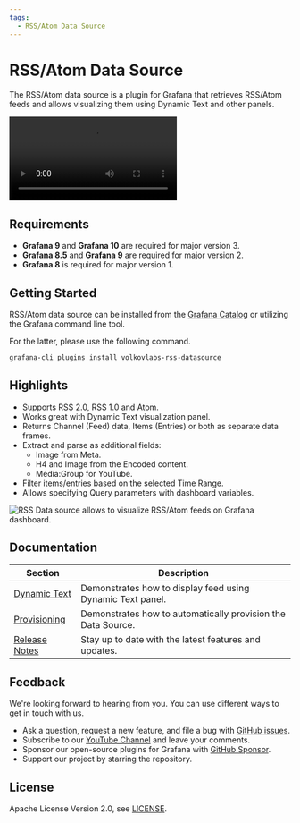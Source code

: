```yaml
---
tags:
  - RSS/Atom Data Source
---
```



# RSS/Atom Data Source

The RSS/Atom data source is a plugin for Grafana that retrieves RSS/Atom feeds and allows visualizing them using Dynamic Text and other panels.

<Video
  src="https://www.youtube.com/embed/RAxqS2hpWkg"
  title="News feed tutorial for Grafana Dashboard."
/>

## Requirements

- **Grafana 9** and **Grafana 10** are required for major version 3.
- **Grafana 8.5** and **Grafana 9** are required for major version 2.
- **Grafana 8** is required for major version 1.

## Getting Started

RSS/Atom data source can be installed from the [Grafana Catalog](https://grafana.com/grafana/plugins/volkovlabs-rss-datasource/) or utilizing the Grafana command line tool.

For the latter, please use the following command.

```bash
grafana-cli plugins install volkovlabs-rss-datasource
```

## Highlights

- Supports RSS 2.0, RSS 1.0 and Atom.
- Works great with Dynamic Text visualization panel.
- Returns Channel (Feed) data, Items (Entries) or both as separate data frames.
- Extract and parse as additional fields:
  - Image from Meta.
  - H4 and Image from the Encoded content.
  - Media:Group for YouTube.
- Filter items/entries based on the selected Time Range.
- Allows specifying Query parameters with dashboard variables.

<Image
  title="RSS Data source allows to visualize RSS/Atom feeds on Grafana dashboard."
  src="/img/plugins/volkovlabs-rss-datasource/dashboard.png"
/>

## Documentation

| Section                      | Description                                                  |
| ---------------------------- | ------------------------------------------------------------ |
| [Dynamic Text](text)         | Demonstrates how to display feed using Dynamic Text panel.   |
| [Provisioning](provisioning) | Demonstrates how to automatically provision the Data Source. |
| [Release Notes](release)     | Stay up to date with the latest features and updates.        |

## Feedback

We're looking forward to hearing from you. You can use different ways to get in touch with us.

- Ask a question, request a new feature, and file a bug with [GitHub issues](https://github.com/volkovlabs/volkovlabs-rss-datasource/issues).
- Subscribe to our [YouTube Channel](https://www.youtube.com/@volkovlabs) and leave your comments.
- Sponsor our open-source plugins for Grafana with [GitHub Sponsor](https://github.com/sponsors/VolkovLabs).
- Support our project by starring the repository.

## License

Apache License Version 2.0, see [LICENSE](https://github.com/volkovlabs/volkovlabs-rss-datasource/blob/main/LICENSE).
